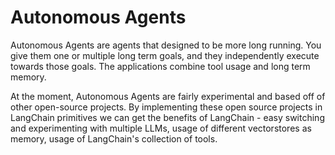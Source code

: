
# Autonomous Agents

Autonomous Agents are agents that designed to be more long running. You give them one or multiple long term goals, and they independently execute towards those goals. The applications combine tool usage and long term memory.

At the moment, Autonomous Agents are fairly experimental and based off of other open-source projects. By implementing these open source projects in LangChain primitives we can get the benefits of LangChain - easy switching and experimenting with multiple LLMs, usage of different vectorstores as memory, usage of LangChain's collection of tools.

<DocCardList />
